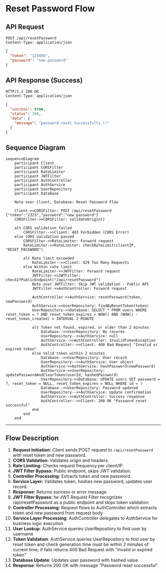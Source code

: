 # Reset Password Flow

## API Request

```http
POST /api/resetPassword
Content-Type: application/json
```

```json
{
  "token": "123456",
  "password": "new password"
}
```

## API Response (Success)

```http
HTTP/1.1 200 OK
Content-Type: application/json
```

```json
{
  "success": true,
  "status": 200,
  "data": {
    "message": "password reset Successfully !!"
  }
}
```

## Sequence Diagram

```mermaid
sequenceDiagram
    participant Client
    participant CORSFilter
    participant RateLimiter
    participant JWTFilter
    participant AuthController
    participant AuthService
    participant UserRepository
    participant Database

    Note over Client, Database: Reset Password Flow

    Client->>CORSFilter: POST /api/resetPassword {"token":"2323","password":"new password"}
    CORSFilter->>CORSFilter: validateOrigin()

    alt CORS validation failed
        CORSFilter-->>Client: 403 Forbidden (CORS Error)
    else CORS validation passed
        CORSFilter->>RateLimiter: Forward request
        RateLimiter->>RateLimiter: checkRateLimit(clientIP, "RESET_PASSWORD")

        alt Rate limit exceeded
            RateLimiter-->>Client: 429 Too Many Requests
        else Within rate limit
            RateLimiter->>JWTFilter: Forward request
            JWTFilter->>JWTFilter: checkIfPublicEndpoint("/api/resetPassword")
            Note over JWTFilter: Skip JWT validation - Public API
            JWTFilter->>AuthController: Forward request

            AuthController->>AuthService: resetPassword(token, newPassword)
            AuthService->>UserRepository: findByResetToken(token)
            UserRepository->>Database: SELECT * FROM users WHERE reset_token = ? AND reset_token_expires > NOW() AND (NOW() - reset_token_created) < INTERVAL 2 MINUTE

            alt Token not found, expired, or older than 2 minutes
                Database-->>UserRepository: No records
                UserRepository-->>AuthService: null
                AuthService-->>AuthController: InvalidTokenException
                AuthController-->>Client: 400 Bad Request "Invalid or expired token"
            else Valid token within 2 minutes
                Database-->>UserRepository: User record
                UserRepository-->>AuthService: User object
                AuthService->>AuthService: hashPassword(newPassword)
                AuthService->>UserRepository: updatePasswordAndClearToken(userId, hashedPassword)
                UserRepository->>Database: UPDATE users SET password = ?, reset_token = NULL, reset_token_expires = NULL WHERE id = ?
                Database-->>UserRepository: Password updated
                UserRepository-->>AuthService: Update confirmation
                AuthService-->>AuthController: Success response
                AuthController-->>Client: 200 OK "Password reset successful"
            end
        end
    end
```

---

## Flow Description

1. **Request Initiation:** Client sends POST request to `/api/resetPassword` with reset token and new password.
2. **CORS Validation:** Validates origin and headers.
3. **Rate Limiting:** Checks request frequency per client/IP.
4. **JWT Filter Bypass:** Public endpoint, skips JWT validation.
5. **Controller Processing:** Extracts token and new password.
6. **Service Layer:** Validates token, hashes new password, updates user record.
7. **Response:** Returns success or error message.
8. **JWT Filter Bypass**: he JWT Request Filter recognizes /api/resetPassword as a public endpoint and skips token validation
9. **Controller Processing**: Request flows to AuthController which extracts token and new password from request body
10. **Service Layer Processing**: AuthController delegates to AuthService for business logic execution
11. **User Lookup**: AuthService queries UserRepository to find user by username
12. **Token Validation**: AuthService queries UserRepository to find user by reset token and check generation time must be within 2 minutes of current time, if fails returns 400 Bad Request with "Invalid or expired token"
13. **Database Update**: Updates user password with hashed value
14. **Response**: Returns 200 OK with message "Password reset successful".
